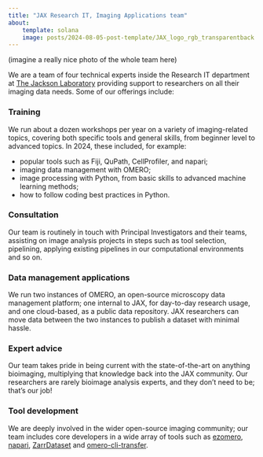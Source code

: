 ```yaml
---
title: "JAX Research IT, Imaging Applications team"
about:
    template: solana
    image: posts/2024-08-05-post-template/JAX_logo_rgb_transparentback.png
---
```


(imagine a really nice photo of the whole team here)

We are a team of four technical experts inside the Research IT department at [The Jackson Laboratory](https://jax.org) providing support to researchers on all their imaging data needs. Some of our offerings include:

### Training
We run about a dozen workshops per year on a variety of imaging-related topics, covering both specific tools and general skills, from beginner level to advanced topics. In 2024, these included, for example:

- popular tools such as Fiji, QuPath, CellProfiler, and napari;
- imaging data management with OMERO;
- image processing with Python, from basic skills to advanced machine learning methods;
- how to follow coding best practices in Python.

### Consultation

Our team is routinely in touch with Principal Investigators and their teams, assisting on image analysis projects in steps such as tool selection, pipelining, applying existing pipelines in our computational environments and so on.

### Data management applications

We run two instances of OMERO, an open-source microscopy data management platform; one internal to JAX, for day-to-day research usage, and one cloud-based, as a public data repository. JAX researchers can move data between the two instances to publish a dataset with minimal hassle.

### Expert advice

Our team takes pride in being current with the state-of-the-art on anything bioimaging, multiplying that knowledge back into the JAX community. Our researchers are rarely bioimage analysis experts, and they don't need to be; that's our job!

### Tool development

We are deeply involved in the wider open-source imaging community; our team includes core developers in a wide array of tools such as [ezomero](https://github.com/TheJacksonLaboratory/ezomero), [napari](https://napari.org), [ZarrDataset](https://github.com/TheJacksonLaboratory/zarrdataset) and [omero-cli-transfer](https://github.com/ome/omero-cli-transfer).
